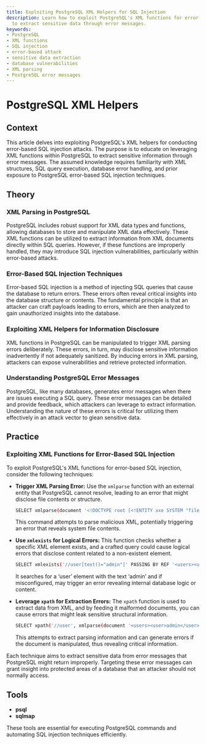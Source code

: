 ```yaml
---
title: Exploiting PostgreSQL XML Helpers for SQL Injection
description: Learn how to exploit PostgreSQL's XML functions for error-based SQL injection
  to extract sensitive data through error messages.
keywords:
- PostgreSQL
- XML functions
- SQL injection
- error-based attack
- sensitive data extraction
- database vulnerabilities
- XML parsing
- PostgreSQL error messages
---
```


# PostgreSQL XML Helpers

## Context

This article delves into exploiting PostgreSQL's XML helpers for conducting error-based SQL injection attacks. The purpose is to educate on leveraging XML functions within PostgreSQL to extract sensitive information through error messages. The assumed knowledge requires familiarity with XML structures, SQL query execution, database error handling, and prior exposure to PostgreSQL error-based SQL injection techniques.

## Theory

### XML Parsing in PostgreSQL

PostgreSQL includes robust support for XML data types and functions, allowing databases to store and manipulate XML data effectively. These XML functions can be utilized to extract information from XML documents directly within SQL queries. However, if these functions are improperly handled, they may introduce SQL injection vulnerabilities, particularly within error-based attacks.

### Error-Based SQL Injection Techniques

Error-based SQL injection is a method of injecting SQL queries that cause the database to return errors. These errors often reveal critical insights into the database structure or contents. The fundamental principle is that an attacker can craft payloads leading to errors, which are then analyzed to gain unauthorized insights into the database.

### Exploiting XML Helpers for Information Disclosure

XML functions in PostgreSQL can be manipulated to trigger XML parsing errors deliberately. These errors, in turn, may disclose sensitive information inadvertently if not adequately sanitized. By inducing errors in XML parsing, attackers can expose vulnerabilities and retrieve protected information.

### Understanding PostgreSQL Error Messages

PostgreSQL, like many databases, generates error messages when there are issues executing a SQL query. These error messages can be detailed and provide feedback, which attackers can leverage to extract information. Understanding the nature of these errors is critical for utilizing them effectively in an attack vector to glean sensitive data.

## Practice

### Exploiting XML Functions for Error-Based SQL Injection

To exploit PostgreSQL's XML functions for error-based SQL injection, consider the following techniques:

- **Trigger XML Parsing Error:**
  Use the `xmlparse` function with an external entity that PostgreSQL cannot resolve, leading to an error that might disclose file contents or structure.

    ```bash
    SELECT xmlparse(document '<!DOCTYPE root [<!ENTITY xxe SYSTEM "file:///etc/passwd">]><root>&xxe;</root>');
    ```
  This command attempts to parse malicious XML, potentially triggering an error that reveals system file contents.

- **Use `xmlexists` for Logical Errors:**
  This function checks whether a specific XML element exists, and a crafted query could cause logical errors that disclose content related to a non-existent element.

    ```bash
    SELECT xmlexists('//user[text()="admin"]' PASSING BY REF '<users><user>admin</user></users>');
    ```
  It searches for a ‘user’ element with the text ‘admin’ and if misconfigured, may trigger an error revealing internal database logic or content.

- **Leverage `xpath` for Extraction Errors:**
  The `xpath` function is used to extract data from XML, and by feeding it malformed documents, you can cause errors that might leak sensitive structural information.

    ```bash
    SELECT xpath('//user', xmlparse(document '<users><user>admin</user></users>'));
    ```
  This attempts to extract parsing information and can generate errors if the document is manipulated, thus revealing critical information.

Each technique aims to extract sensitive data from error messages that PostgreSQL might return improperly. Targeting these error messages can grant insight into protected areas of a database that an attacker should not normally access.

## Tools

- **psql**
- **sqlmap** 

These tools are essential for executing PostgreSQL commands and automating SQL injection techniques efficiently.